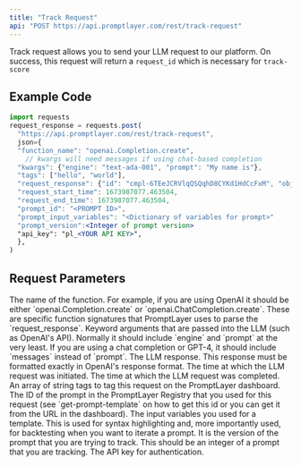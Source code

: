 ```yaml
---
title: "Track Request"
api: "POST https://api.promptlayer.com/rest/track-request"
---
```


Track request allows you to send your LLM request to our platform. On success, this request will return a `request_id` which is necessary for `track-score`

## Example Code
```jsx
import requests
request_response = requests.post(
  "https://api.promptlayer.com/rest/track-request",
  json={
  "function_name": "openai.Completion.create",
    // kwargs will need messages if using chat-based completion
  "kwargs": {"engine": "text-ada-001", "prompt": "My name is"},
  "tags": ["hello", "world"],
  "request_response": {"id": "cmpl-6TEeJCRVlqQSQqhD8CYKd1HdCcFxM", "object": "text_completion", "created": 1672425843, "model": "text-ada-001", "choices": [{"text": " advocacy\"\n\nMy name is advocacy.", "index": 0, "logprobs": None, "finish_reason": "stop"}]},
  "request_start_time": 1673987077.463504,
  "request_end_time": 1673987077.463504,
  "prompt_id": "<PROMPT ID>",
  "prompt_input_variables": "<Dictionary of variables for prompt>"
  "prompt_version":<Integer of prompt version>
  "api_key": "pl_<YOUR API KEY>",
  },
)
```

## Request Parameters
<ParamField body="function_name" type="string">
    The name of the function. For example, if you are using OpenAI it should be either `openai.Completion.create` or `openai.ChatCompletion.create`. These are specific function signatures that PromptLayer uses to parse the `request_response`.
</ParamField>
<ParamField body="kwargs" type="object">
    Keyword arguments that are passed into the LLM (such as OpenAI's API). Normally it should include `engine` and `prompt` at the very least. If you are using a chat completion or GPT-4, it should include `messages` instead of `prompt`.
</ParamField>
<ParamField body="request_response" type="object">
    The LLM response. This response must be formatted exactly in OpenAI's response format.
</ParamField>
<ParamField body="request_start_time" type="integer">
    The time at which the LLM request was initiated.
</ParamField>
<ParamField body="request_end_time" type="integer">
    The time at which the LLM request was completed.
</ParamField>
<ParamField body="tags" type="array" optional="true">
    An array of string tags to tag this request on the PromptLayer dashboard.
</ParamField>
<ParamField body="prompt_id" type="string" optional="true">
    The ID of the prompt in the PromptLayer Registry that you used for this request (see `get-prompt-template` on how to get this id or you can get it from the URL in the dashboard).
</ParamField>
<ParamField body="prompt_input_variables" type="object" optional="true">
    The input variables you used for a template. This is used for syntax highlighting and, more importantly used, for backtesting when you want to iterate a prompt.
</ParamField>
<ParamField body="prompt_version" type="integer" optional="true">
    It is the version of the prompt that you are trying to track. This should be an integer of a prompt that you are tracking.
</ParamField>
<ParamField body="api_key" type="string">
    The API key for authentication.
</ParamField>
